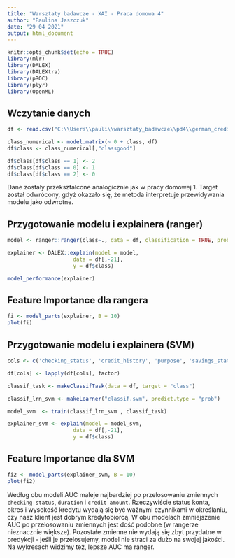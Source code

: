 ---
title: "Warsztaty badawcze - XAI - Praca domowa 4"
author: "Paulina Jaszczuk"
date: "29 04 2021"
output: html_document
---


```{r setup, include=FALSE, warning=FALSE}
knitr::opts_chunk$set(echo = TRUE)
library(mlr)
library(DALEX)
library(DALEXtra)
library(pROC)
library(plyr)
library(OpenML)
```

## Wczytanie danych

```{r data}
df <- read.csv("C:\\Users\\pauli\\warsztaty_badawcze\\pd4\\german_credit.csv")

class_numerical <- model.matrix(~ 0 + class, df)
df$class <- class_numerical[,"classgood"]

df$class[df$class == 1] <- 2
df$class[df$class == 0] <- 1
df$class[df$class == 2] <- 0
```


Dane zostały przekształcone analogicznie jak w pracy domowej 1. Target został odwrócony, gdyż okazało się, że metoda interpretuje przewidywania modelu jako odwrotne.

## Przygotowanie modelu i explainera (ranger)

```{r model_explainer_1, results=FALSE}
model <- ranger::ranger(class~., data = df, classification = TRUE, probability = TRUE)

explainer <- DALEX::explain(model = model,
                     data = df[,-21],
                     y = df$class)
```
```{r params_ranger}
model_performance(explainer)
```

## Feature Importance dla rangera

```{r fi1}
fi <- model_parts(explainer, B = 10)
plot(fi)
```

## Przygotowanie modelu i explainera (SVM)

```{r model_explainer_2, results=FALSE, warning=FALSE}
cols <- c('checking_status', 'credit_history', 'purpose', 'savings_status', 'employment', 'personal_status', 'other_parties', 'property_magnitude', 'other_payment_plans', 'housing', 'job', 'own_telephone', 'foreign_worker', 'class') 

df[cols] <- lapply(df[cols], factor)

classif_task <- makeClassifTask(data = df, target = "class")

classif_lrn_svm <- makeLearner("classif.svm", predict.type = "prob")

model_svm  <- train(classif_lrn_svm , classif_task)

explainer_svm <- explain(model = model_svm,
                     data = df[,-21],
                     y = df$class)

```

## Feature Importance dla SVM

```{r fi2}
fi2 <- model_parts(explainer_svm, B = 10)
plot(fi2)
```

Według obu modeli AUC maleje najbardziej po przelosowaniu zmiennych `checking status`, `duration` i `credit amount`. Rzeczywiście status konta, okres i wysokość kredytu wydają się być ważnymi czynnikami w określaniu, czy nasz klient jest dobrym kredytobiorcą. W obu modelach zmniejszenie AUC po przelosowaniu zmiennych jest dość podobne (w rangerze nieznacznie większe). Pozostałe zmienne nie wydają się zbyt przydatne w predykcji - jeśli je przelosujemy, model nie straci za dużo na swojej jakości. Na wykresach widzimy też, lepsze AUC ma ranger.
